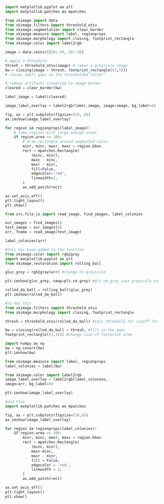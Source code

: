 ```python
import matplotlib.pyplot as plt
import matplotlib.patches as mpatches

from skimage import data
from skimage.filters import threshold_otsu
from skimage.segmentation import clear_border
from skimage.measure import label, regionprops
from skimage.morphology import closing, footprint_rectangle
from skimage.color import label2rgb

image = data.coins()[50:-50, 50:-50]

# apply a threshold
thresh = threshold_otsu(image) # takes a greyscale image
bw = closing(image > thresh, footprint_rectangle((3,3))) 
# closes small gaps in the thresholded filter

# remove artifacts connected to image border
cleared = clear_border(bw)

label_image = label(cleared)

image_label_overlay = label2rgb(label_image, image=image, bg_label=0)

fig, ax = plt.subplots(figsize=(10, 6))
ax.imshow(image_label_overlay)

for region in regionprops(label_image):
    # take regions with large enough areas
    if region.area >= 100:
        # draw rectangle around segmented coins
        minr, minc, maxr, maxc = region.bbox
        rect = mpatches.Rectangle(
            (minc, minr),
            maxc - minc,
            maxr - minr,
            fill=False,
            edgecolor='red',
            linewidth=2,
        )
        ax.add_patch(rect)

ax.set_axis_off()
plt.tight_layout()
plt.show()


```

```python

from src.file_io import read_image, find_images, label_colonies

our_images = find_images()
test_image = our_images[0]
arr, fname = read_image(test_image)

label_colonies(arr)

```

```python

#this has been added to the function
from skimage.color import rgb2gray
import matplotlib.pyplot as plt
from skimage.restoration import rolling_ball

gluc_grey = rgb2gray(arr) #change to greyscale

plt.imshow(gluc_grey, cmap=plt.cm.grey) #plt.cm.grey uses greyscale instead of greenscale for visualization - the RBG array values are still greyscale

rolled_da_ball = rolling_ball(gluc_grey)
plt.imshow(rolled_da_ball)
```

```python

#so has this 
from skimage.filters import threshold_otsu 
from skimage.morphology import closing, footprint_rectangle

thresh = threshold_otsu(rolled_da_ball) #calc threshold for cutoff for background & foreground 

bw = closing(rolled_da_ball > thresh, #fill in the gaps
footprint_rectangle((3,3))) #change size of footprint area 

import numpy as np
bw = np.invert(bw)
plt.imshow(bw)

from skimage.measure import label, regionprops
label_colonies = label(bw)

from skimage.color import label2rgb 
image_label_overlay = label2rgb(label_colonies,
image=arr, bg_label=0)

plt.imshow(image_label_overlay)
```

```python

#and this
import matplotlib.patches as mpatches 

fig, ax = plt.subplots(figsize=(10,6))
ax.imshow(image_label_overlay)

for region in regionprops(label_colonies):
    if region.area >= 100:
        minr, minc, maxr, maxc = region.bbox
        rect = mpatches.Rectangle(
            (minc, minr),
            maxc-minc,
            maxr - minr,
            fill = False,
            edgecolor = 'red',
            linewidth = 2,
        )
        ax.add_patch(rect)

ax.set_axis_off()
plt.tight_layout()
plt.show()
```